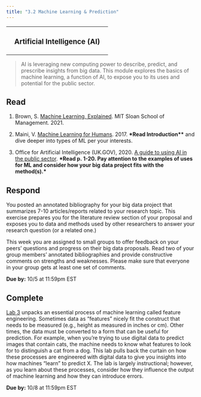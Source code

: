 ```yaml
---
title: "3.2 Machine Learning & Prediction"
---
```


+:------------------------------------:+
| ### Artificial Intelligence (AI)     |
+--------------------------------------+

> AI is leveraging new computing power to describe, predict, and prescribe insights from big data. This module explores the basics of machine learning, a function of AI, to expose you to its uses and potential for the public sector.

## Read

1.  Brown, S. [Machine Learning, Explained](https://mitsloan.mit.edu/ideas-made-to-matter/machine-learning-explained). MIT Sloan School of Management. 2021.

2.  Maini, V. [Machine Learning for Humans](https://medium.com/machine-learning-for-humans/why-machine-learning-matters-6164faf1df12). 2017. **\*Read Introduction\*\*** and dive deeper into types of ML per your interests.

3.  Office for Artificial Intelligence (UK.GOV), 2020. [A guide to using AI in the public sector](https://assets.publishing.service.gov.uk/media/60828077d3bf7f013e451bc8/A_guide_to_using_AI_in_the_public_sector__Print_version_.pdf). **\*Read p. 1-20. Pay attention to the examples of uses for ML and consider how your big data project fits with the method(s).\***

## Respond

You posted an annotated bibliography for your big data project that summarizes 7-10 articles/reports related to your research topic. This exercise prepares you for the literature review section of your proposal and exposes you to data and methods used by other researchers to answer your research question (or a related one.)

This week you are assigned to small groups to offer feedback on your peers' questions and progress on their big data proposals. Read two of your group members' annotated bibliographies and provide constructive comments on strengths and weaknesses. Please make sure that everyone in your group gets at least one set of comments.

**Due by:** 10/5 at 11:59pm EST

## Complete

[Lab 3](/assignments/lab3.qmd) unpacks an essential process of machine learning called feature engineering. Sometimes data as "features" nicely fit the construct that needs to be measured (e.g., height as measured in inches or cm). Other times, the data must be converted to a form that can be useful for prediction. For example, when you're trying to use digital data to predict images that contain cats, the machine needs to know what features to look for to distinguish a cat from a dog. This lab pulls back the curtain on how these processes are engineered with digital data to give you insights into how machines "learn" to predict X. The lab is largely instructional; however, as you learn about these processes, consider how they influence the output of machine learning and how they can introduce errors.

**Due by:** 10/8 at 11:59pm EST
